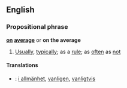 ==English==

===Propositional phrase===
'''[[on]] [[average]]'''  or '''on the average'''

# {{idiom}} [[Usually]], [[typically]]; as a [[rule]]; as [[often]] as [[not]]

====Translations====
*{{sv}}: [[i allmänhet]], [[vanligen]], [[vanligtvis]]